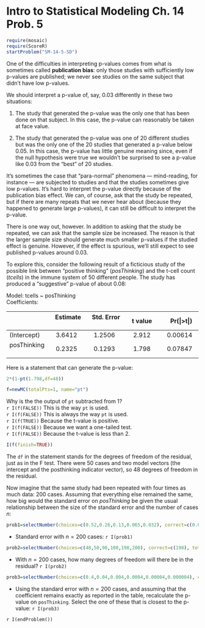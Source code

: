 Intro to Statistical Modeling Ch. 14 Prob. 5
========================================================
```r
require(mosaic)
require(ScoreR)
startProblem("SM-14-5-SD")
```
One of the difficulties in interpreting p-values comes from what is sometimes called **publication bias**: only those studies with sufficiently low p-values are published; we never see studies on the same subject that didn't have low p-values.

We should interpret a p-value of, say, 0.03 differently in these two situations:

1. The study that generated the p-value was the only one that has been done on that subject.  In this case, the p-value can reasonably be taken at face value.

2. The study that generated the p-value was one of 20 different studies but was the only one of the 20 studies that generated a p-value below 0.05.  In this case, the p-value has little genuine meaning since, even if the null hypothesis were true we wouldn't be surprised to see a p-value like 0.03 from the "best" of 20 studies.

It's sometimes the case that "para-normal" phenomena --- mind-reading, for instance --- are subjected to studies and that the studies sometimes give low p-values.  It's hard to interpret the p-value directly because of the publication bias effect. We can, of course, ask that the study be repeated, but if there are many repeats that we never hear about (because they happened to generate large
p-values), it can still be difficult to interpret the p-value. 

There is one way out, however.  In addition to asking that the study be repeated, we can ask that the sample size be increased.  The reason is that the larger sample size should generate much smaller p-values if the studied effect is genuine.  However, if the effect is spurious, we'll still expect to see published p-values around 0.03.

To explore this, consider the following result of a ficticious study of the possible link between "positive thinking" (*posThinking*) and the t-cell count (*tcells*) in the immune system of 50 different people.  The study has produced a "suggestive" p-value of about 0.08:


Model:    tcells ~ posThinking          
Coefficients:  

| | &nbsp; Estimate &nbsp; | &nbsp; Std. Error &nbsp; | &nbsp; t value &nbsp; | &nbsp; Pr(&#124;>t&#124;)
|:---|:---:|:---:|:---:|:---:|
(Intercept) &nbsp; | 3.6412 | 1.2506 | 2.912 | 0.00614      
posThinking &nbsp; | 0.2325 | 0.1293 | 1.798 | 0.07847      

Here is a statement that can generate the p-value:
```r
2*(1-pt(1.798,df=48))
```

```r
f=newMC(totalPts=1, name="pt")
```
Why is the the output of <code>pt</code> subtracted from 1?    
`r I(f(FALSE))` This is the way <code>pt</code> is used.     
`r I(f(FALSE))` This is always the way <code>pt</code> is used.     
`r I(f(TRUE))` Because the t-value is positive.     
`r I(f(FALSE))` Because we want a one-tailed test.     
`r I(f(FALSE))` Because the t-value is less than 2.     
```r
I(f(finish=TRUE))
```

The <code>df</code> in the statement stands for the degrees of freedom of the residual, just as in the F test.  There were 50 cases and two model vectors (the intercept and the posthinking indicator vector), so 48 degrees of freedom in the residual.

Now imagine that the same study had been repeated with four times as much data: 200 cases.  Assuming that everything else remained the same, how big would the standard error on *posThinking* be given the usual relationship between the size of the standard error and the number of cases $n$:

```r
prob1=selectNumber(choices=c(0.52,0.26,0.13,0.065,0.032), correct=c(0.065), totalPts=1, name="error200cases")
```
* Standard error with $n=200$ cases: `r I(prob1)`
 
```r
prob2=selectNumber(choices=c(48,50,98,100,198,200), correct=c(198), totalPts=1, name="df200cases")
```
* With $n=200$ cases, how many degrees of freedom will there be in the residual? `r I(prob2)`

```r
prob3=selectNumber(choices=c(0.4,0.04,0.004,0.0004,0.00004,0.000004), correct=c(0.0004), totalPts=1, name="pvalue")
```
* Using the standard error with $n=200$ cases, and assuming that the coefficient remains exactly as reported in the table, recalculate the p-value on <code>posThinking</code>.  Select the one of these that is closest to the p-value: `r I(prob3)`

`r I(endProblem())`